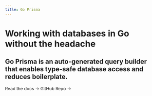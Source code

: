 ```yaml
---
title: Go Prisma
---
```






<div className={styles.container} style={{ height: '100%' }}>
  <div>
    <div className={styles.jumbotron}>
      <h1 className={styles.heading}>
        Working with databases in Go without the headache
      </h1>
      <h2 className={styles.subheading}>
        Go Prisma is an auto-generated query builder that enables type-safe database access and reduces boilerplate.
      </h2>
      <div className={styles.buttons}>
        <Link href="/docs" className={styles.btnPrimary}>
          Read the docs
          <span>→</span>
        </Link>
        <Link href="https://github.com/vnsoft2014/prisma-client-go" className={styles.btnSecondary}>
          GitHub Repo
          <span>→</span>
        </Link>
      </div>
    </div>
  </div>
</div>
